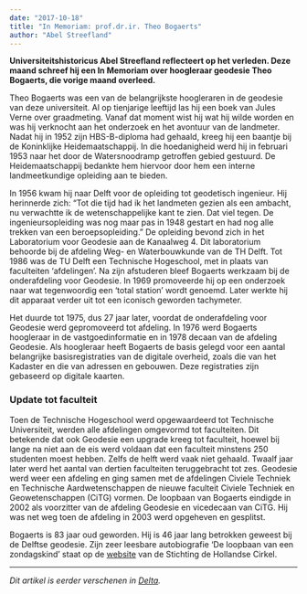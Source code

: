 ```yaml
---
date: "2017-10-18"
title: "In Memoriam: prof.dr.ir. Theo Bogaerts"
author: "Abel Streefland"
---
```


**Universiteitshistoricus Abel Streefland reflecteert op het verleden. Deze maand schreef hij een In Memoriam over hoogleraar geodesie Theo Bogaerts, die vorige maand overleed.**

Theo Bogaerts was een van de belangrijkste hoogleraren in de geodesie van deze universiteit. Al op tienjarige leeftijd las hij een boek van Jules Verne over graadmeting. Vanaf dat moment wist hij wat hij wilde worden en was hij verknocht aan het onderzoek en het avontuur van de landmeter. Nadat hij in 1952 zijn HBS-B-diploma had gehaald, kreeg hij een baantje bij de Koninklijke Heidemaatschappij. In die hoedanigheid werd hij in februari 1953 naar het door de Watersnoodramp getroffen gebied gestuurd. De Heidemaatschappij bedankte hem hiervoor door hem een interne landmeetkundige opleiding aan te bieden.

In 1956 kwam hij naar Delft voor de opleiding tot geodetisch ingenieur. Hij herinnerde zich: “Tot die tijd had ik het landmeten gezien als een ambacht, nu verwachtte ik de wetenschappelijke kant te zien. Dat viel tegen. De ingenieursopleiding was nog maar pas in 1948 gestart en had nog alle trekken van een beroepsopleiding.” De opleiding bevond zich in het Laboratorium voor Geodesie aan de Kanaalweg 4. Dit laboratorium behoorde bij de afdeling Weg- en Waterbouwkunde van de TH Delft. Tot 1986 was de TU Delft een Technische Hogeschool, met in plaats van faculteiten ‘afdelingen’. Na zijn afstuderen bleef Bogaerts werkzaam bij de onderafdeling voor Geodesie. In 1969 promoveerde hij op een onderzoek naar wat tegenwoordig een ‘total station’ wordt genoemd. Later werkte hij dit apparaat verder uit tot een iconisch geworden tachymeter.

Het duurde tot 1975, dus 27 jaar later, voordat de onderafdeling voor Geodesie werd gepromoveerd tot afdeling. In 1976 werd Bogaerts hoogleraar in de vastgoedinformatie en in 1978 decaan van de afdeling Geodesie. Als hoogleraar heeft Bogaerts de basis gelegd voor een aantal belangrijke basisregistraties van de digitale overheid, zoals die van het Kadaster en die van adressen en gebouwen. Deze registraties zijn gebaseerd op digitale kaarten.

### Update tot faculteit

Toen de Technische Hogeschool werd opgewaardeerd tot Technische Universiteit, werden alle afdelingen omgevormd tot faculteiten. Dit betekende dat ook Geodesie een upgrade kreeg tot faculteit, hoewel bij lange na niet aan de eis werd voldaan dat een faculteit minstens 250 studenten moest hebben. Zelfs de helft werd vaak niet gehaald. Twaalf jaar later werd het aantal van dertien faculteiten teruggebracht tot zes. Geodesie werd weer een afdeling en ging samen met de afdelingen Civiele Techniek en Technische Aardwetenschappen de nieuwe faculteit Civiele Techniek en Geowetenschappen (CiTG) vormen. De loopbaan van Bogaerts eindigde in 2002 als voorzitter van de afdeling Geodesie en vicedecaan van CiTG. Hij was net weg toen de afdeling in 2003 werd opgeheven en gesplitst.

Bogaerts is 83 jaar oud geworden. Hij is 46 jaar lang betrokken geweest bij de Delftse geodesie. Zijn zeer leesbare autobiografie ‘De loopbaan van een zondagskind’ staat op de [website](https://www.hollandsecirkel.nl/documentatiecentrum/g-h-monografieen/) van de Stichting de Hollandse Cirkel.

---

_Dit artikel is eerder verschenen in [Delta](https://www.delta.tudelft.nl/article/memoriam-profdrir-theo-bogaerts-1934-2017)._
